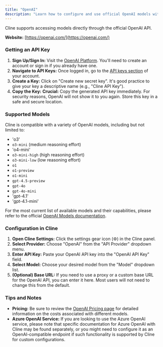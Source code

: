 ```yaml
---
title: "OpenAI"
description: "Learn how to configure and use official OpenAI models with Cline."
---
```


Cline supports accessing models directly through the official OpenAI API.

**Website:** [https://openai.com/](https://openai.com/)

### Getting an API Key

1.  **Sign Up/Sign In:** Visit the [OpenAI Platform](https://platform.openai.com/). You'll need to create an account or sign in if you already have one.
2.  **Navigate to API Keys:** Once logged in, go to the [API keys section](https://platform.openai.com/api-keys) of your account.
3.  **Create a Key:** Click on "Create new secret key". It's good practice to give your key a descriptive name (e.g., "Cline API Key").
4.  **Copy the Key:** **Crucial:** Copy the generated API key immediately. For security reasons, OpenAI will not show it to you again. Store this key in a safe and secure location.

### Supported Models

Cline is compatible with a variety of OpenAI models, including but not limited to:

- 'o3'
- `o3-mini` (medium reasoning effort)
- 'o4-mini'
- `o3-mini-high` (high reasoning effort)
- `o3-mini-low` (low reasoning effort)
- `o1`
- `o1-preview`
- `o1-mini`
- `gpt-4.5-preview`
- `gpt-4o`
- `gpt-4o-mini`
- 'gpt-4.1'
- 'gpt-4.1-mini'

For the most current list of available models and their capabilities, please refer to the official [OpenAI Models documentation](https://platform.openai.com/docs/models).

### Configuration in Cline

1.  **Open Cline Settings:** Click the settings gear icon (⚙️) in the Cline panel.
2.  **Select Provider:** Choose "OpenAI" from the "API Provider" dropdown menu.
3.  **Enter API Key:** Paste your OpenAI API key into the "OpenAI API Key" field.
4.  **Select Model:** Choose your desired model from the "Model" dropdown list.
5.  **(Optional) Base URL:** If you need to use a proxy or a custom base URL for the OpenAI API, you can enter it here. Most users will not need to change this from the default.

### Tips and Notes

- **Pricing:** Be sure to review the [OpenAI Pricing page](https://openai.com/pricing) for detailed information on the costs associated with different models.
- **Azure OpenAI Service:** If you are looking to use the Azure OpenAI service, please note that specific documentation for Azure OpenAI with Cline may be found separately, or you might need to configure it as an OpenAI-compatible endpoint if such functionality is supported by Cline for custom configurations.
